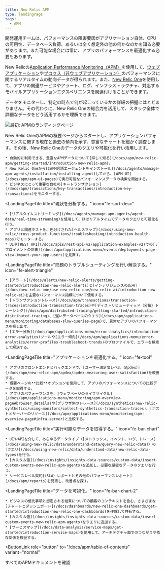 ```yaml
---
title: New Relic APM
type: landingPage
tags:
  - APM
---
```


開発運用チームは、パフォーマンスの阻害要因がアプリケーション自体、CPUの可用性、データベース負荷、あるいは全く想定外の他の何かなのかを知る必要があります。また可能な場合には常に、アプリのパフォーマンスを最適化する必要もあります。

New Relicの[Application Performance Monitoring（APM）](/docs/apm/new-relic-apm/getting-started/introduction-new-relic-apm)を使用して、[ウェブアプリケーション](/docs/apm/transactions/intro-transactions/transactions-new-relic-apm)や[プロセス（非ウェブアプリケーション）](/docs/apm/transactions/intro-transactions/monitor-background-processes-other-non-web-transactions)のパフォーマンスに関するリアルタイムの動向データが得られます。また、[New Relic One](/docs/new-relic-one/use-new-relic-one/get-started/introduction-new-relic-one)を使用して、アプリの関連サービスやアラート、ログ、インフラストラクチャ、対応するモバイルアプリケーションエクスペリエンスを関連付けることができます。

データをモニターし、特定の時点で何が起こっているかの詳細の把握にはとどまりません。その代わりに、New Relic Oneの総合力を活用して、スタック全体で詳細なデータをどう活用するかを理解できます。

![最初: APMのランディングページ](./images/nrone-apm-landing-073120.png "最初: APMのランディングページ")

New Relic OneのAPMの概要ページからスタートし、アプリケーションパフォーマンスに関する現在と過去の傾向を示す、豊富なチャートを細かく調査します。その後、New Relic Oneのデータのクエリや可視化を行い活用します。

<LandingPageTileGrid>
  <LandingPageTile
    title="始めてみましょう。"
    icon="fe-check-square"
  >


    * 自動的に利用できる、豊富なAPMデータについて[詳しく知る](/docs/apm/new-relic-apm/getting-started/introduction-new-relic-apm)。
    * New Relic Oneから[IAPM言語エージェントをインストール](/docs/agents/manage-apm-agents/installation/installing-agent)してから、[APM UI](/docs/apm/apm-ui-pages)で実行可能なパフォーマンスデータの検索を開始する。
    * ビジネスにとって重要な自社の[キートランザクション](/docs/apm/transactions/key-transactions/introduction-key-transactions)をモニターする。
  </LandingPageTile>

  <LandingPageTile
    title="現状を分析する。"
    icon="fe-sort-desc"
  >


    * [リアルタイムストリーミング](/docs/agents/manage-apm-agents/agent-data/real-time-streaming)を使用して、ほぼリアルタイムでデータのクエリと可視化を行う。
    * アプリと関連ホストを、色分けされた[ヘルスマップ](/docs/using-new-relic/cross-product-functions/troubleshooting/introduction-health-maps)でモニターする。
    * UIや[REST API](/docs/apis/rest-api-v2/application-examples-v2)での[デプロイメントの影響](/docs/apm/applications-menu/events/deployments-page-view-impact-your-app-users)を見直す。
  </LandingPageTile>

  <LandingPageTile
    title="問題のトラブルシューティングを行い解決する。"
    icon="fe-alert-triangle"
  >


    * [アラート](/docs/alerts/new-relic-alerts/getting-started/introduction-new-relic-alerts)と[インテリジェンスの応用](/docs/new-relic-one/use-new-relic-one/new-relic-ai/introduction-new-relic-ai)を主要なパフォーマンス指標について使用する。
    * [トランザクショントレース](/docs/apm/transactions/transaction-traces/introduction-transaction-traces)や[ディストリビューティッド（分散）トレーシング](/docs/apm/distributed-tracing/getting-started/introduction-distributed-tracing)、[遅いデータベースのクエリ](/docs/apm/applications-menu/monitoring/databases-slow-queries-page)で、異常なアプリのパフォーマンスを探し出す。
    * [エラー分析](/docs/apm/applications-menu/error-analytics/introduction-error-analytics)ツールや[エラー傾向](/docs/apm/applications-menu/error-analytics/error-profiles-troubleshoot-trends)のプロファイルで、エラーを検索して解決する。
  </LandingPageTile>

  <LandingPageTile
    title="アプリケーションを最適化する。"
    icon="fe-tool"
  >


    * アプリのフロントエンドとバックエンドで、[ユーザー満足度レベル（Apdex）](/docs/apm/new-relic-apm/apdex/apdex-measuring-user-satisfaction)を改善する。
    * 概要ページの**比較**オプションを使用して、アプリのパフォーマンスについての比較データを取得する。
    * アプリのパフォーマンスを、[ウェブページのライフサイクル](/docs/apm/applications-menu/monitoring/apm-overview-page#browser_details)や[ブラウザ側のトレース](/docs/synthetics/new-relic-synthetics/using-monitors/collect-synthetics-transaction-traces)、[ホストとサーバーのリソース](/docs/apm/applications-menu/monitoring/apm-overview-page#infra-server)と比較する。
  </LandingPageTile>

  <LandingPageTile
    title="実行可能なデータを取得する。"
    icon="fe-bar-chart"
  >


    * UIやAPIを介して、あらゆるデータタイプ（[メトリックス、イベント、ログ、トレース](/docs/using-new-relic/data/understand-data/query-new-relic-data)）の[クエリ](/docs/using-new-relic/data/understand-data/new-relic-data-types)を行う。
    * [カスタム値](/docs/insights/insights-data-sources/custom-data/insert-custom-events-new-relic-apm-agents)を追加し、必要な厳密なデータのクエリを行う。
    * サービスレベル契約[（SLA）レポートとその他のパフォーマンスレポート](/docs/apm/reports)を見直し、改善点を探す。
  </LandingPageTile>

  <LandingPageTile
    title="データを可視化。"
    icon="fe-bar-chart-2"
  >


    * ビジネスの優先事項と想定される結果についての顧客のコンテキストを含む、さまざまな[チャートとダッシュボード](/docs/dashboards/new-relic-one-dashboards/get-started/introduction-new-relic-one-dashboards)を作成して共有する。
    * [カスタム値](/docs/insights/insights-data-sources/custom-data/insert-custom-events-new-relic-apm-agents)をクエリに追加する。
    * [サービスマップ](/docs/data-analysis/service-maps/get-started/introduction-service-maps)を使用して、アーキテクチャ面でのつながりや依存関係を検証する。
  </LandingPageTile>
</LandingPageTileGrid>

<ButtonLink
  role="button"
  to="/docs/apm/table-of-contents"
  variant="normal"
>
  すべてのAPMドキュメントを確認
</ButtonLink>
